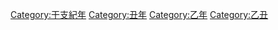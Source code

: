 {{Catnav|頁面分類|历史|歷史時代|年|干支紀年}}
{{catmore}}

[[Category:干支紀年|Category:干支紀年]]
[[Category:丑年|Category:丑年]]
[[Category:乙年|Category:乙年]]
[[Category:乙丑|Category:乙丑]]